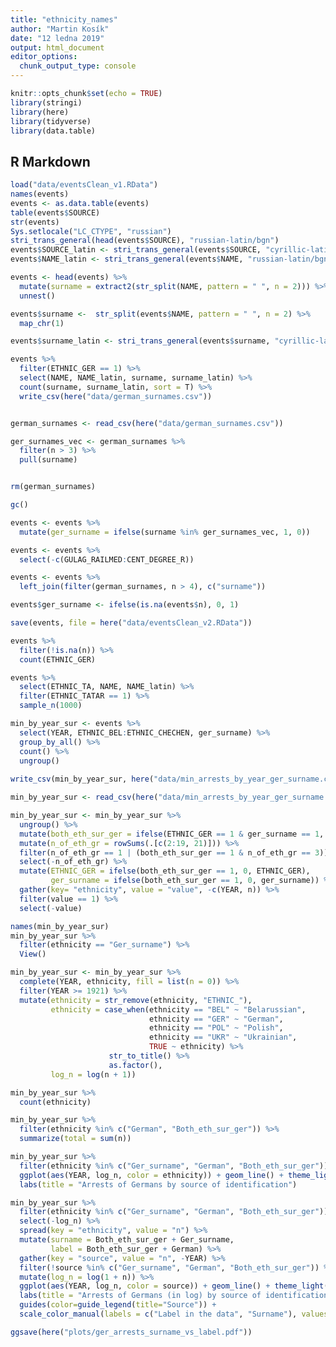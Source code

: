 ```yaml
---
title: "ethnicity_names"
author: "Martin Kosík"
date: "12 ledna 2019"
output: html_document
editor_options: 
  chunk_output_type: console
---
```


```r
knitr::opts_chunk$set(echo = TRUE)
library(stringi)
library(here)
library(tidyverse)
library(data.table)
```

## R Markdown

```r
load("data/eventsClean_v1.RData")
names(events)
events <- as.data.table(events)
table(events$SOURCE)
str(events)
Sys.setlocale("LC_CTYPE", "russian") 
stri_trans_general(head(events$SOURCE), "russian-latin/bgn")
events$SOURCE_latin <- stri_trans_general(events$SOURCE, "cyrillic-latin")
events$NAME_latin <- stri_trans_general(events$NAME, "russian-latin/bgn")

events <- head(events) %>% 
  mutate(surname = extract2(str_split(NAME, pattern = " ", n = 2))) %>% 
  unnest()

events$surname <-  str_split(events$NAME, pattern = " ", n = 2) %>% 
  map_chr(1)

events$surname_latin <- stri_trans_general(events$surname, "cyrillic-latin")

events %>% 
  filter(ETHNIC_GER == 1) %>% 
  select(NAME, NAME_latin, surname, surname_latin) %>% 
  count(surname, surname_latin, sort = T) %>% 
  write_csv(here("data/german_surnames.csv"))



```

```r
german_surnames <- read_csv(here("data/german_surnames.csv"))

ger_surnames_vec <- german_surnames %>% 
  filter(n > 3) %>%
  pull(surname)


rm(german_surnames)  

gc()

events <- events %>% 
  mutate(ger_surname = ifelse(surname %in% ger_surnames_vec, 1, 0))

events <- events %>% 
  select(-c(GULAG_RAILMED:CENT_DEGREE_R))

events <- events %>% 
  left_join(filter(german_surnames, n > 4), c("surname"))

events$ger_surname <- ifelse(is.na(events$n), 0, 1)
```

```r
save(events, file = here("data/eventsClean_v2.RData"))
```


```r
events %>% 
  filter(!is.na(n)) %>% 
  count(ETHNIC_GER)
```


```r
events %>% 
  select(ETHNIC_TA, NAME, NAME_latin) %>% 
  filter(ETHNIC_TATAR == 1) %>% 
  sample_n(1000)
```

```r
min_by_year_sur <- events %>%
  select(YEAR, ETHNIC_BEL:ETHNIC_CHECHEN, ger_surname) %>% 
  group_by_all() %>% 
  count() %>% 
  ungroup()
  
write_csv(min_by_year_sur, here("data/min_arrests_by_year_ger_surname.csv"))

```

```r
min_by_year_sur <- read_csv(here("data/min_arrests_by_year_ger_surname.csv"))

min_by_year_sur <- min_by_year_sur %>% 
  ungroup() %>% 
  mutate(both_eth_sur_ger = ifelse(ETHNIC_GER == 1 & ger_surname == 1, 1, 0)) %>% 
  mutate(n_of_eth_gr = rowSums(.[c(2:19, 21)])) %>%  
  filter(n_of_eth_gr == 1 | (both_eth_sur_ger == 1 & n_of_eth_gr == 3)) %>% 
  select(-n_of_eth_gr) %>% 
  mutate(ETHNIC_GER = ifelse(both_eth_sur_ger == 1, 0, ETHNIC_GER),
         ger_surname = ifelse(both_eth_sur_ger == 1, 0, ger_surname)) %>% 
  gather(key= "ethnicity", value = "value", -c(YEAR, n)) %>% 
  filter(value == 1) %>% 
  select(-value)  

names(min_by_year_sur)
min_by_year_sur %>% 
  filter(ethnicity == "Ger_surname") %>% 
  View()

min_by_year_sur <- min_by_year_sur %>% 
  complete(YEAR, ethnicity, fill = list(n = 0)) %>% 
  filter(YEAR >= 1921) %>% 
  mutate(ethnicity = str_remove(ethnicity, "ETHNIC_"), 
         ethnicity = case_when(ethnicity == "BEL" ~ "Belarussian",
                               ethnicity == "GER" ~ "German",
                               ethnicity == "POL" ~ "Polish",
                               ethnicity == "UKR" ~ "Ukrainian",
                               TRUE ~ ethnicity) %>% 
                      str_to_title() %>% 
                      as.factor(),
         log_n = log(n + 1))

```

```r
min_by_year_sur %>% 
  count(ethnicity)

min_by_year_sur %>% 
  filter(ethnicity %in% c("German", "Both_eth_sur_ger")) %>% 
  summarize(total = sum(n))

min_by_year_sur %>% 
  filter(ethnicity %in% c("Ger_surname", "German", "Both_eth_sur_ger")) %>% 
  ggplot(aes(YEAR, log_n, color = ethnicity)) + geom_line() + theme_light() + 
  labs(title = "Arrests of Germans by source of identification")
```

```r
min_by_year_sur %>% 
  filter(ethnicity %in% c("Ger_surname", "German", "Both_eth_sur_ger")) %>% 
  select(-log_n) %>% 
  spread(key = "ethnicity", value = "n") %>% 
  mutate(surname = Both_eth_sur_ger + Ger_surname, 
         label = Both_eth_sur_ger + German) %>% 
  gather(key = "source", value = "n", -YEAR) %>% 
  filter(!source %in% c("Ger_surname", "German", "Both_eth_sur_ger")) %>% 
  mutate(log_n = log(1 + n)) %>% 
  ggplot(aes(YEAR, log_n, color = source)) + geom_line() + theme_light() + 
  labs(title = "Arrests of Germans (in log) by source of identification of their ethnicity", x = "Year") + 
  guides(color=guide_legend(title="Source")) + 
  scale_color_manual(labels = c("Label in the data", "Surname"), values = c("red","blue"))

ggsave(here("plots/ger_arrests_surname_vs_label.pdf"))
```

